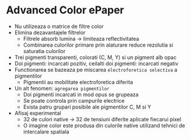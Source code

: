 
<SEO title="Advanced Color ePaper" />

# Advanced Color ePaper

- Nu utilizeaza o matrice de filtre color
- Elimina dezavantajele filtrelor
    - Filtrele absorb lumina -> limiteaza reflectivitatea
    - Combinarea culorilor primare prin alaturare reduce rezolutia si saturatia culorilor
- Trei pigmenti transparenti, colorati (C, M, Y) si un pigment alb opac
- Doi pigmenti: incarcati pozitiv, ceilalti doi pigmenti: incarcati negativ
- Functionarea se bazeaza pe miscarea ``electroforetica selectiva`` a pigmentilor
    - Pigmentii au mobilitate electroforetica diferita
- Un alt fenomen: ``agregarea pigmentilor``
    - Doi pigmenti incarcati in mod opus se grupeaza
    - Se poate controla prin campurile electrice
    - Exista patru grupari posibile ale pigmentilor C, M si Y
- Afisaj experimental 
    - 32 de culori native -> 32 de tensiuni diferite aplicate fiecarui pixel
    - O imagine color este produsa din culorile native utilizand tehnici de intercalare spatiala
    
<Links />
